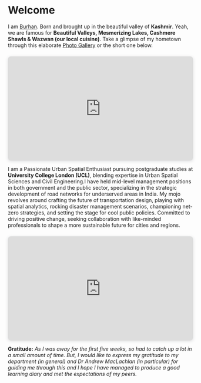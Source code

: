 # Welcome {.unnumbered}

I am [Burhan](https://www.linkedin.com/in/burhanahmadwani/). Born and brought up in the beautiful valley of **Kashmir**. Yeah, we are famous for **Beautiful Valleys, Mesmerizing Lakes, Cashmere Shawls & Wazwan (our local cuisine)**. Take a glimpse of my hometown through this elaborate [Photo Gallery](https://stock.adobe.com/uk/search?k=kashmir) or the short one below.

::: {style="position: relative; width: 100%; height: 0; padding-top: 56.2500%;  padding-bottom: 0; box-shadow: 0 2px 8px 0 rgba(63,69,81,0.16); margin-top: 1.6em; margin-bottom: 0.9em; overflow: hidden;  border-radius: 8px; will-change: transform;"}
<iframe loading="lazy" style="position: absolute; width: 100%; height: 100%; top: 0; left: 0; border: none; padding: 0;margin: 0;" src="https://www.canva.com/design/DAF_CtcrJHY/SZHOcrmoIsfeVIPSiVBQKg/view?embed" allowfullscreen="allowfullscreen" allow="fullscreen">

</iframe>
:::

I am a Passionate Urban Spatial Enthusiast pursuing postgraduate studies at **University College London (UCL)**, blending expertise in Urban Spatial Sciences and Civil Engineering.I have held mid-level management positions in both government and the public sector, specializing in the strategic development of road networks for underserved areas in India. My mojo revolves around crafting the future of transportation design, playing with spatial analytics, rocking disaster management scenarios, championing net-zero strategies, and setting the stage for cool public policies. Committed to driving positive change, seeking collaboration with like-minded professionals to shape a more sustainable future for cities and regions.

::: {style="position: relative; width: 100%; height: 0; padding-top: 56.2500%;  padding-bottom: 0; box-shadow: 0 2px 8px 0 rgba(63,69,81,0.16); margin-top: 1.6em; margin-bottom: 0.9em; overflow: hidden;  border-radius: 8px; will-change: transform;"}
<iframe loading="lazy" style="position: absolute; width: 100%; height: 100%; top: 0; left: 0; border: none; padding: 0;margin: 0;" src="https://www.canva.com/design/DAF_Vs3RbJs/Smych8qcPNlHV9oJXdbkJA/view?embed" allowfullscreen="allowfullscreen" allow="fullscreen">

</iframe>
:::

**Gratitude:** *As I was away for the first five weeks, so had to catch up a lot in a small amount of time. But, I would like to express my gratitude to my department (in general) and Dr Andrew MacLachlan (in particular) for guiding me through this and I hope I have managed to produce a good learning diary and met the expectations of my peers.*
